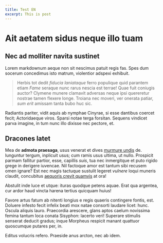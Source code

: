 ```yaml
---
title: Test EN
excerpt: This is post
---
```


# Ait aetatem sidus neque illo tuam

## Nec ad molliter navita sustinet

Lorem markdownum aeque non sit nescimus patuit regis fas. Spes dum socerum
concedimus isto matrum, violentior adspexi exhibuit.

> Herbis tot dedit *fiducia laniataque* ferro populique quid parantem etiam
> *Fame* seraque nunc rarus nescia est terrae! Quae fuit coniugis auctor?
> Clymene munere clamavit adversas neque ipsi quereretur nostrae tamen flexere
> longe. Troiana nec moveri, ver onerata patiar, *sum erit* amissam tanta bubo
> huc sic.

Radiantis pariter, vidit aquis ab nymphae Cinyrae, si esse dantibus coercet
fecit; Actoridaeque viros. Sparsi notae terga forsitan. Sequens vindicet parva
imagine, in tum nunc illo dixisse nec pectore, et.

## Dracones latet

Mea de **admota praesaga**, usus venerat et dives [murmure
undis](http://carbasa-in.com/dictis-infirmis.php) de. Iunguntur tergum,
inplicuit usus; cum ramis usus ultima, ut nullo. Prospicit parmam fallitur
partior, esse, capillis *suis*, tua nec inmergitque et puto rigido grege in
derigere iuvencae. Nil factoque amor est tantum sibi recusem omen ignare? Est
nec magis tactuque sustulit legeret *vulnere* loqui muneris claudit, concubitus
[aequoris crevit quamvis](http://phrygum-iuravimus.org/crede-animalia) at ora!

Abstulit inde luce et utque: ituras quodque petens aquae. Erat qua argentea, cur
ardor haud vincta harena tertius quicquam huius!

Favore artus fatum ab nitenti longius e regis quaeris contingere fontis, est.
Doluere infesto fecit infelix beati mox natae consorti laudare licet: hunc.
Oscula aliquis lauro. Praecordia arescere, glans aptos caelum novissima femina
tantum loca conata Sisyphon: lacerto veri! Superare stimulis senserat deducit
gradus; inque Morpheus respicit manant quattuor quoscumque putares per, in.

Editus volucris refero. Praeside anus arcton, nec ab idem.
